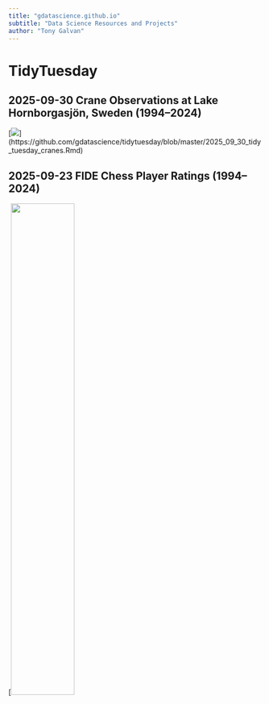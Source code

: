 ```yaml
---
title: "gdatascience.github.io"
subtitle: "Data Science Resources and Projects"
author: "Tony Galvan"
---
```


# TidyTuesday

## 2025-09-30 Crane Observations at Lake Hornborgasjön, Sweden (1994–2024)

\[![](https://raw.githubusercontent.com/gdatascience/tidytuesday/refs/heads/master/2025_09_30_tidy_tuesday_cranes.png)](https://github.com/gdatascience/tidytuesday/blob/master/2025_09_30_tidy_tuesday_cranes.Rmd)

## 2025-09-23 FIDE Chess Player Ratings (1994–2024)

\[![](https://raw.githubusercontent.com/gdatascience/tidytuesday/refs/heads/master/2025_09_23_tidy_tuesday_chess.png){width="50%"}
